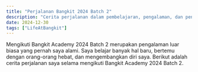 ```yaml
---
title: "Perjalanan Bangkit 2024 Batch 2"
description: "Cerita perjalanan dalam pembelajaran, pengalaman, dan pengembangan diri di Bangkit Academy 2024 Batch 2"
date: 2024-12-30
tags: ["LifeAtBangkit"]
---
```


Mengikuti Bangkit Academy 2024 Batch 2 merupakan pengalaman luar biasa yang pernah saya alami. Saya belajar banyak hal baru, bertemu dengan orang-orang hebat, dan mengembangkan diri saya. Berikut adalah cerita perjalanan saya selama mengikuti Bangkit Academy 2024 Batch 2.